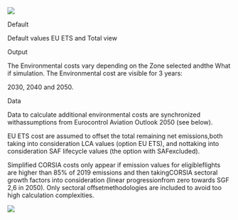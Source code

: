 ![](/www/view_env_costs.png){fig-align="center"}

Default 

Default values EU ETS and Total view

Output

The Environmental costs vary depending on the Zone selected andthe What if simulation. The Environmental cost are visible for 3 years:

2030, 2040 and 2050.​

Data

Data to calculate additional environmental costs are synchronized withassumptions from Eurocontrol Aviation Outlook 2050 (see below).​

EU ETS cost are assumed to offset the total remaining net emissions,both taking into consideration LCA values (option EU ETS), and nottaking into consideration SAF lifecycle values (the option with SAFexcluded). ​

Simplified CORSIA costs only appear if emission values for eligibleflights are higher than 85% of 2019 emissions and then takingCORSIA sectoral growth factors into consideration (linear progressionfrom zero towards SGF 2,6 in 2050). Only sectoral offsetmethodologies are included to avoid too high calculation complexities.​

![](images/clipboard-2275571278.png)
